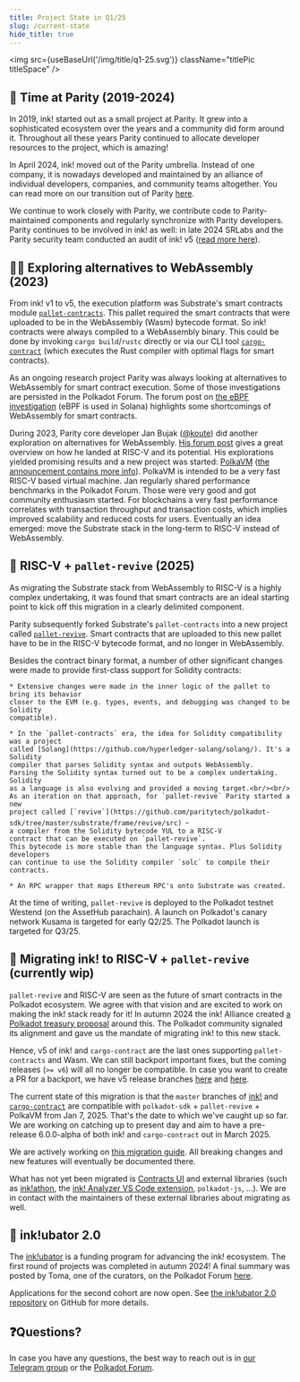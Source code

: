 ```yaml
---
title: Project State in Q1/25
slug: /current-state
hide_title: true
---
```



<img src={useBaseUrl('/img/title/q1-25.svg')} className="titlePic titleSpace" />

## 🤗 Time at Parity (2019-2024)

In 2019, ink! started out as a small project at Parity. It grew into a sophisticated
ecosystem over the years and a community did form around it.
Throughout all these years Parity continued to allocate developer resources to the
project, which is amazing!

In April 2024, ink! moved out of the Parity umbrella. Instead of one company,
it is nowadays developed and maintained by an alliance of individual developers,
companies, and community teams altogether.
You can read more on our transition out of Parity
[here](https://x.com/ink_lang/status/1783877356819783916).

We continue to work closely with Parity, we contribute code to Parity-maintained
components and regularly synchronize with Parity developers. Parity continues to
be involved in ink! as well: in late 2024 SRLabs and the Parity security team
conducted an audit of ink! v5 ([read more here](https://x.com/paritytech/status/1882492494661005760)).

## 🧑‍🔬 Exploring alternatives to WebAssembly (2023)

From ink! v1 to v5, the execution platform was Substrate's smart contracts
module [`pallet-contracts`](https://github.com/paritytech/polkadot-sdk/tree/master/substrate/frame/contracts/).
This pallet required the smart contracts that were uploaded to be in the WebAssembly
(Wasm) bytecode format. So ink! contracts were always compiled to a WebAssembly binary.
This could be done by invoking `cargo build`/`rustc` directly or via our CLI tool
[`cargo-contract`](https://github.com/use-ink/cargo-contract) (which executes the
Rust compiler with optimal flags for smart contracts).

As an ongoing research project Parity was always looking at alternatives to WebAssembly
for smart contract execution. Some of those investigations are
persisted in the Polkadot Forum. The forum post on [the eBPF investigation](https://forum.polkadot.network/t/ebpf-contracts-hackathon/1084)
(eBPF is used in Solana) highlights some shortcomings of WebAssembly for smart contracts.

During 2023, Parity core developer Jan Bujak ([@koute](https://github.com/koute)) did another
exploration on alternatives for WebAssembly. [His forum post](https://forum.polkadot.network/t/exploring-alternatives-to-wasm-for-smart-contracts/2434)
gives a great overview on how he landed at RISC-V and its potential.
His explorations yielded promising results and a new project
was started: [PolkaVM](https://github.com/paritytech/polkavm)
([the announcement contains more info](https://forum.polkadot.network/t/announcing-polkavm-a-new-risc-v-based-vm-for-smart-contracts-and-possibly-more/3811)).
PolkaVM is intended to be a very fast RISC-V based virtual machine. Jan
regularly shared performance benchmarks in the Polkadot Forum. Those were very
good and got community enthusiasm started.
For blockchains a very fast performance correlates with transaction throughput
and transaction costs, which implies improved scalability and reduced costs for users.
Eventually an idea emerged: move the Substrate stack in the long-term to RISC-V
instead of WebAssembly.

## 🤝 RISC-V + `pallet-revive` (2025)

As migrating the Substrate stack from WebAssembly to RISC-V is a highly complex
undertaking, it was found that smart contracts are an ideal starting point
to kick off this migration in a clearly delimited component.

Parity subsequently forked Substrate's `pallet-contracts` into a new project called
[`pallet-revive`](https://github.com/paritytech/polkadot-sdk/tree/master/substrate/frame/revive).
Smart contracts that are uploaded to this new pallet have to be
in the RISC-V bytecode format, and no longer in WebAssembly.

Besides the contract binary format, a number of other significant changes were
made to provide first-class support for Solidity contracts:

    * Extensive changes were made in the inner logic of the pallet to bring its behavior
    closer to the EVM (e.g. types, events, and debugging was changed to be Solidity
    compatible).

    * In the `pallet-contracts` era, the idea for Solidity compatibility was a project
    called [Solang](https://github.com/hyperledger-solang/solang/). It's a Solidity
    compiler that parses Solidity syntax and outputs WebAssembly.
    Parsing the Solidity syntax turned out to be a complex undertaking. Solidity
    as a language is also evolving and provided a moving target.<br/><br/>
    As an iteration on that approach, for `pallet-revive` Parity started a new
    project called [`revive`](https://github.com/paritytech/polkadot-sdk/tree/master/substrate/frame/revive/src) ᠆
    a compiler from the Solidity bytecode YUL to a RISC-V
    contract that can be executed on `pallet-revive`.
    This bytecode is more stable than the language syntax. Plus Solidity developers
    can continue to use the Solidity compiler `solc` to compile their contracts.

    * An RPC wrapper that maps Ethereum RPC's onto Substrate was created.

At the time of writing, `pallet-revive` is deployed to the Polkadot testnet Westend
(on the AssetHub parachain).
A launch on Polkadot's canary network Kusama is targeted for early Q2/25.
The Polkadot launch is targeted for Q3/25.

## 🙌 Migrating ink! to RISC-V + `pallet-revive` (currently wip)

`pallet-revive` and RISC-V are seen as the future of smart contracts in the Polkadot
ecosystem. We agree with that vision and are excited to work on making the ink! stack
ready for it!
In autumn 2024 the ink! Alliance created [a Polkadot treasury proposal](https://forum.polkadot.network/t/treasury-ink-alliance-for-a-more-successful-plaza/9692)
around this.
The Polkadot community signaled its alignment and gave us the mandate of
migrating ink! to this new stack.

Hence, v5 of ink! and `cargo-contract` are the last ones supporting `pallet-contracts`
and Wasm. We can still backport important fixes, but the coming releases (`>= v6`) will
all no longer be compatible. In case you want to create a PR for a backport, we have
v5 release branches [here](https://github.com/use-ink/ink/tree/v5.x) and [here](https://github.com/use-ink/cargo-contract/tree/v5.x.x).

The current state of this migration is that the `master` branches of
[ink!](https://github.com/use-ink/ink) and [`cargo-contract`](https://github.com/use-ink/cargo-contract)
are compatible with `polkadot-sdk` + `pallet-revive` + PolkaVM from Jan 7, 2025.
That's the date to which we've caught up so far. We are working on catching up
to present day and aim to have a pre-release 6.0.0-alpha of both ink! and
`cargo-contract` out in March 2025.

We are actively working on [this migration guide](/docs/v6/faq/migrating-from-ink-5-to-6).
All breaking changes and new features will eventually be documented there.

What has not yet been migrated is [Contracts UI](https://github.com/use-ink/contracts-ui)
and external libraries (such as [ink!athon](https://inkathon.xyz/), the
[ink! Analyzer VS Code extension](https://marketplace.visualstudio.com/items?itemName=ink-analyzer.ink-analyzer),
`polkadot-js`, …).
We are in contact with the maintainers of these external libraries about migrating as well.

## 💸 ink!ubator 2.0

The [ink!ubator](/inkubator) is a funding program for advancing the ink! ecosystem.
The first round of projects was completed in autumn 2024! A final summary was posted
by Toma, one of the curators, on the Polkadot Forum [here](https://forum.polkadot.network/t/final-report-of-ink-ubator/10120).

Applications for the second cohort are now open.
See [the ink!ubator 2.0 repository](https://github.com/use-inkubator/Ecosystem-Grants)
on GitHub for more details.

## ❓Questions?

In case you have any questions, the best way to reach out is in
[our Telegram group](https://t.me/inkathon) or the
[Polkadot Forum](https://forum.polkadot.network/).


